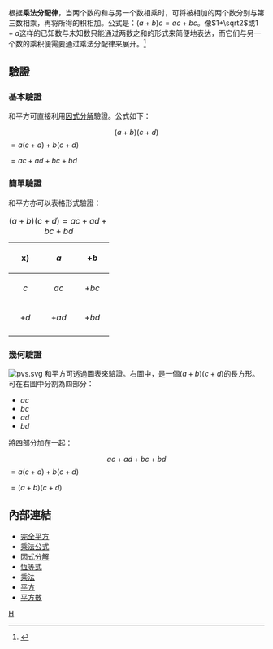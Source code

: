 {{multiple issues|
{{lead section|time=2014-02-23T09:54:42+00:00}}
{{refimprove|time=2014-02-23T09:54:42+00:00}}
}}
根据'''乘法分配律'''，当两个数的和与另一个数相乘时，可将被相加的两个数分别与第三数相乘，再将所得的积相加。公式是：<math>(a+b)c=ac+bc</math>。像<math>1+\sqrt2</math>或<math>1+a</math>这样的已知数与未知数只能通过两数之和的形式来简便地表达，而它们与另一个数的乘积便需要通过乘法分配律来展开。<ref>{{Cite web|title=Distributive property explained (article)|url=https://www.khanacademy.org/math/4th-grade-foundations-engageny/4th-m3-engage-ny-foundations/4th-m3-te-foundations/a/distributive-property-explained|access-date=2022-02-19|work=Khan Academy|language=en|archive-date=2022-02-19|archive-url=https://web.archive.org/web/20220219031150/https://www.khanacademy.org/math/4th-grade-foundations-engageny/4th-m3-engage-ny-foundations/4th-m3-te-foundations/a/distributive-property-explained}}</ref>

==驗證==
===基本驗證===
和平方可直接利用[[因式分解|因式分解]]驗證。公式如下：
:<math>(a+b)(c+d)</math>
<math>=a(c+d)+b(c+d)</math>

<math>=ac+ad+bc+bd</math>

===簡單驗證===
和平方亦可以表格形式驗證：
{| class="wikitable" valign="center"
|+ <math>(a+b)(c+d)=ac+ad+bc+bd</math>
! width="50" align="center"| x)
! width="50" align="center"| <math>a</math>
! width="50" align="center"| <math>+b</math>
|-
! align="center"| <math>c</math>
|align="center" | <math>ac</math>
|align="center" | <math>+bc</math>
|-
! align="center"| <math>+d</math>
|align="center" | <math>+ad</math>
|align="center" | <math>+bd</math>
|-
|}

===幾何驗證===
[[File:pvs.svg|right]]
和平方可透過圖表來驗證。右圖中，是一個<math>(a+b)(c+d)</math>的長方形。可在右圖中分割為四部分：
*<math>ac</math>
*<math>bc</math>
*<math>ad</math>
*<math>bd</math>
將四部分加在一起：
:<math>ac+ad+bc+bd</math>
<math>=a(c+d)+b(c+d)</math>

<math>=(a+b)(c+d)</math>

==內部連結==
*[[完全平方|完全平方]]
*[[乘法公式|乘法公式]]
*[[因式分解|因式分解]]
*[[恆等式|恆等式]]
*[[乘法|乘法]]
*[[平方|平方]]
*[[平方數|平方數]]
{{Basic identity}}
{{代數小作品}}

[[Category:多項式|H]]